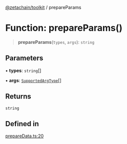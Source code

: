 [@zetachain/toolkit](/src/pages/developers/frontend/toolkit/index.mdx) / prepareParams

# Function: prepareParams()

> **prepareParams**(`types`, `args`): `string`

## Parameters

• **types**: `string`[]

• **args**: [`SupportedArgType`](toolkit/TypeAlias.SupportedArgType.md)[]

## Returns

`string`

## Defined in

[prepareData.ts:20](https://github.com/zeta-chain/toolkit/blob/542ef856894da0ed38ef2a757d2c0d70c2bb020d/packages/client/src/prepareData.ts#L20)

